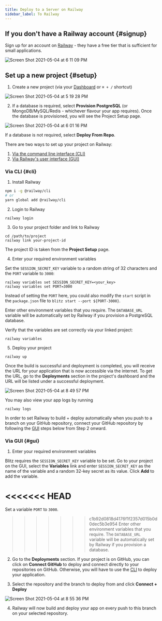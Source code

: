 ```yaml
---
title: Deploy to a Server on Railway
sidebar_label: To Railway
---
```


## If you don't have a Railway account {#signup}

Sign up for an account on [Railway](https://railway.app) - they have a
free tier that is sufficient for small applications.

![Screen Shot 2021-05-04 at 6 11 09 PM](https://user-images.githubusercontent.com/19371989/117007314-13ee3580-ad1c-11eb-9705-2ca9b5f545bd.png)

## Set up a new project {#setup}

1. Create a new project (via your
   [Dashboard](https://railway.app/dashboard) or `⌘ + /` shortcut)

![Screen Shot 2021-05-04 at 5 19 28 PM](https://user-images.githubusercontent.com/19371989/117007376-28323280-ad1c-11eb-90a5-9fa5c165f5df.png)

2. If a database is required, select **Provision PostgreSQL** (or
   MongoDB/MySQL/Redis - whichever flavour your app requires). Once the
   database is provisioned, you will see the Project Setup page.

![Screen Shot 2021-05-04 at 6 01 16 PM](https://user-images.githubusercontent.com/19371989/117007600-6deefb00-ad1c-11eb-876c-22a374c1f535.png)

If a database is not required, select **Deploy From Repo**.

There are two ways to set up your project on Railway:

1. [Via the command line interface (CLI)](#cli)
2. [Via Railway's user interface (GUI)](#gui)

### Via CLI {#cli}

1. Install Railway

```bash
npm i -g @railway/cli
# or
yarn global add @railway/cli
```

2. Login to Railway

```
railway login
```

3. Go to your project folder and link to Railway

```
cd /path/to/project
railway link your-project-id
```

The project ID is taken from the **Project Setup** page.

4. Enter your required environment variables

Set the `SESSION_SECRET_KEY` variable to a random string of 32 characters
and the `PORT` variable to `3000`:

```
railway variables set SESSION_SECRET_KEY=<your_key>
railway variables set PORT=3000
```

Instead of setting the `PORT` here, you could also modify the `start`
script in the `package.json` file to `blitz start --port ${PORT-3000}`.

Enter other environment variables that you require. The `DATABASE_URL`
variable will be automatically set by Railway if you provision a
PostgreSQL database.

Verify that the variables are set correctly via your linked project:

```
railway variables
```

5. Deploy your project

```
railway up
```

Once the build is successful and deployment is completed, you will receive
the URL for your application that is now accessible via the internet. To
get the URL, go to the **Deployments** section in the project's dashboard
and the URL will be listed under a successful deployment.

![Screen Shot 2021-05-04 at 8 49 57 PM](https://user-images.githubusercontent.com/19371989/117007722-8e1eba00-ad1c-11eb-9a9e-91908e4c281c.png)

You may also view your app logs by running

```
railway logs
```

In order to set Railway to build + deploy automatically when you push to a
branch on your GitHub repository, connect your GitHub repository by
following the [GUI](#gui) steps below from Step 2 onward.

### Via GUI {#gui}

1. Enter your required environment variables

Blitz requires the `SESSION_SECRET_KEY` variable to be set. Go to your
project on the GUI, select the **Variables** link and enter
`SESSION_SECRET_KEY` as the name of the variable and a random 32-key
secret as its value. Click **Add** to add the variable.

<<<<<<< HEAD
=======
Set a variable `PORT` to `3000`.

>>>>>>> c1b92d0818d4176f1f2357d015b0d0dec5b3e954
Enter other environment variables that you require. The `DATABASE_URL`
variable will be automatically set by Railway if you provision a database.

2. Go to the **Deployments** section. If your project is on GitHub, you
   can click on **Connect GitHub** to deploy and connect directly to your
   repositories on GitHub. Otherwise, you will have to use the [CLI](#cli)
   to deploy your application.

3. Select the repository and the branch to deploy from and click
   **Connect + Deploy**

![Screen Shot 2021-05-04 at 8 55 36 PM](https://user-images.githubusercontent.com/19371989/117007814-a5f63e00-ad1c-11eb-84d6-d75019930ea1.png)

4. Railway will now build and deploy your app on every push to this branch
   on your selected repository.
